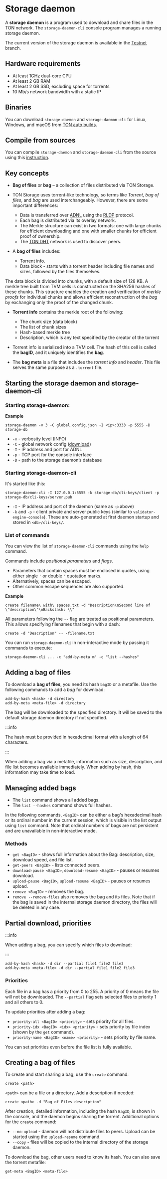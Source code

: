 
# Storage daemon

A **storage daemon** is a program used to download and share files in the TON network. The `storage-daemon-cli` console program manages a running storage daemon.

The current version of the storage daemon is available in the [Testnet](https://github.com/ton-blockchain/ton/tree/testnet) branch.

## Hardware requirements

- At least 1GHz dual-core CPU
- At least 2 GB RAM
- At least 2 GB SSD, excluding space for torrents
- 10 Mb/s network bandwidth with a static IP

## Binaries

You can download `storage-daemon` and `storage-daemon-cli` for Linux, Windows, and macOS from [TON auto builds](https://github.com/ton-blockchain/ton/releases/latest).

## Compile from sources

You can compile `storage-daemon` and `storage-daemon-cli` from the source using this [instruction](/v3/guidelines/smart-contracts/howto/compile/compilation-instructions#storage-daemon).

## Key concepts

- **Bag of files** or **bag** – a collection of files distributed via TON Storage.

- TON Storage uses torrent-like technology, so terms like _Torrent_, _bag of files_, and _bag_ are used interchangeably. However, there are some important differences:
  - Data is transferred over [ADNL](/v3/documentation/network/protocols/adnl/overview) using the [RLDP](/v3/documentation/network/protocols/rldp) protocol.
  - Each bag is distributed via its overlay network.
  - The Merkle structure can exist in two formats: one with large chunks for efficient downloading and one with smaller chunks for efficient proof of ownership.
  - The [TON DHT](/v3/documentation/network/protocols/dht/ton-dht) network is used to discover peers.

- A **bag of files** includes:
  - Torrent info.
  - Data block - starts with a torrent header including file names and sizes, followed by the files themselves.

The data block is divided into chunks, with a default size of 128 KB. A merkle tree built from TVM cells is constructed on the SHA256 hashes of these chunks. This structure enables the creation and verification of _merkle proofs_ for individual chunks and allows efficient reconstruction of the _bag_ by exchanging only the proof of the changed chunk.

- **Torrent info** contains the merkle root of the following:
  - The chunk size (data block)
  - The list of chunk sizes
  - Hash-based merkle tree
  - Description, which is any text specified by the creator of the torrent

- Torrent info is serialized into a TVM cell. The hash of this cell is called the **bagID**, and it uniquely identifies the **bag**.

- The **bag meta** is a file that includes the _torrent info_ and _header_. This file serves the same purpose as a `.torrent` file.

## Starting the storage daemon and storage-daemon-cli

### Starting storage-daemon:

**Example**

```
storage-daemon -v 3 -C global.config.json -I <ip>:3333 -p 5555 -D storage-db
```

- `-v` - verbosity level (INFO)
- `-C` - global network config ([download](/v3/guidelines/smart-contracts/howto/compile/compilation-instructions#download-global-config))
- `-I` - IP address and port for ADNL
- `-p` - TCP port for the console interface
- `-D` - path to the storage daemon’s database

### Starting storage-daemon-cli

It's started like this:

```
storage-daemon-cli -I 127.0.0.1:5555 -k storage-db/cli-keys/client -p storage-db/cli-keys/server.pub
```

- `-I` - IP address and port of the daemon (same as `-p` above)
- `-k` and `-p` - client private and server public keys (similar to `validator-engine-console`). These are auto-generated at first daemon startup and stored in `<db>/cli-keys/`.

### List of commands

You can view the list of `storage-daemon-cli` commands using the `help` command.

Commands include _positional parameters_ and _flags_.

- Parameters that contain spaces must be enclosed in quotes, using either single `'` or double `"` quotation marks.
- Alternatively, spaces can be escaped.
- Other common escape sequences are also supported.

**Example**

```
create filename\ with\ spaces.txt -d "Description\nSecond line of \"description\"\nBackslash: \\"
```

All parameters following the `--` flag are treated as positional parameters. This allows specifying filenames that begin with a dash:

```
create -d "Description" -- -filename.txt
```

You can run `storage-daemon-cli` in non-interactive mode by passing it commands to execute:

```
storage-daemon-cli ... -c "add-by-meta m" -c "list --hashes"
```

## Adding a bag of files

To download a **bag of files**, you need its hash `bagID` or a metafile. Use the following commands to add a _bag_ for download:

```
add-by-hash <hash> -d directory
add-by-meta <meta-file> -d directory
```

The bag will be downloaded to the specified directory. It will be saved to the default storage daemon directory if not specified.

:::info

The hash must be provided in hexadecimal format with a length of 64 characters.

:::

When adding a bag via a metafile, information such as size, description, and file list becomes available immediately. When adding by hash, this information may take time to load.

## Managing added bags

- The `list` command shows all added bags.
- The `list --hashes` command shows full hashes.

In the following commands, `<BagID>` can be either a bag's hexadecimal hash or its ordinal number in the current session, which is visible in the list output using `list` command. Note that ordinal numbers of bags are not persistent and are unavailable in non-interactive mode.

### Methods

- `get <BagID>` - shows full information about the Bag: description, size, download speed, and file list.
- `get-peers <BagID>` - lists connected peers.
- `download-pause <BagID>`, `download-resume <BagID>` - pauses or resumes download.
- `upload-pause <BagID>`, `upload-resume <BagID>` - pauses or resumes upload.
- `remove <BagID>` - removes the bag.
- `remove --remove-files` also removes the bag and its files. Note that if the bag is saved in the internal storage daemon directory, the files will be deleted in any case.

## Partial download, priorities

:::info

When adding a bag, you can specify which files to download:

:::

```
add-by-hash <hash> -d dir --partial file1 file2 file3
add-by-meta <meta-file> -d dir --partial file1 file2 file3
```

### Priorities

Each file in a bag has a priority from 0 to 255. A priority of 0 means the file will not be downloaded. The `--partial` flag sets selected files to priority 1 and all others to 0.

To update priorities after adding a bag:

- `priority-all <BagID> <priority>` - sets priority for all files.
- `priority-idx <BagID> <idx> <priority>` - sets priority by file index (shown by the `get` command).
- `priority-name <BagID> <name> <priority>` - sets priority by file name.

You can set priorities even before the file list is fully available.

## Creating a bag of files

To create and start sharing a bag, use the `create` command:

```
create <path>
```

`<path>` can be a file or a directory. Add a description if needed:

```
create <path> -d "Bag of Files description"
```

After creation, detailed information, including the hash `BagID`, is shown in the console, and the daemon begins sharing the torrent.
Additional options for the `create` command:

- `--no-upload` - daemon will not distribute files to peers. Upload can be started using the `upload-resume` command.
- `--copy` - files will be copied to the internal directory of the storage daemon.

To download the bag, other users need to know its hash. You can also save the torrent metafile:

```
get-meta <BagID> <meta-file>
```

<Feedback />
